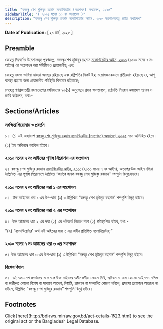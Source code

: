 ```yaml
---
title: "বঙ্গবন্ধু শেখ মুজিবুর রহমান নভোথিয়েটার (সংশোধন) অধ্যাদেশ, ২০২৫"
sidebarTitle: "( ২০২৫ সনের ১০ নং অধ্যাদেশ )"
description: "বঙ্গবন্ধু শেখ মুজিবুর রহমান নভোথিয়েটার আইন, ২০১০ সংশোধনকল্পে প্রণীত অধ্যাদেশ"
---
```


**Date of Publication:** [ ২০ মার্চ, ২০২৫ ]

## Preamble

যেহেতু নিম্নবর্ণিত উদ্দেশ্যসমূহ পূরণকল্পে, বঙ্গবন্ধু শেখ মুজিবুর রহমান [নভোথিয়েটার আইন, ২০১০](/act-1031.html "নভোথিয়েটার আইন, ২০১০") (২০১০ সনের ৭ নং আইন) এর সংশোধন করা সমীচীন ও প্রয়োজনীয়; এবং

যেহেতু সংসদ ভাঙ্গিয়া যাওয়া অবস্থায় রহিয়াছে এবং রাষ্ট্রপতির নিকট ইহা সন্তোষজনকভাবে প্রতীয়মান হইয়াছে যে, আশু ব্যবস্থা গ্রহণের জন্য প্রয়োজনীয় পরিস্থিতি বিদ্যমান রহিয়াছে;

সেহেতু [গণপ্রজাতন্ত্রী বাংলাদেশের সংবিধান](/act-957.html "গণপ্রজাতন্ত্রী বাংলাদেশের সংবিধান")ের ৯৩(১) অনুচ্ছেদে প্রদত্ত ক্ষমতাবলে, রাষ্ট্রপতি নিম্নরূপ অধ্যাদেশ প্রণয়ন ও জারি করিলেন, যথা:-

## Sections/Articles

### সংক্ষিপ্ত শিরোনাম ও প্রবর্তন

১।  (১) এই অধ্যাদেশ [বঙ্গবন্ধু শেখ মুজিবুর রহমান নভোথিয়েটার (সংশোধন) অধ্যাদেশ, ২০২৫](/act-1523.html "বঙ্গবন্ধু শেখ মুজিবুর রহমান নভোথিয়েটার (সংশোধন) অধ্যাদেশ, ২০২৫") নামে অভিহিত হইবে।

(২) ইহা অবিলম্বে কার্যকর হইবে।

### ২০১০ সনের ৭ নং আইনের পূর্ণাঙ্গ শিরোনাম এর সংশোধন

২। বঙ্গবন্ধু শেখ মুজিবুর রহমান [নভোথিয়েটার আইন, ২০১০](/act-1031.html "নভোথিয়েটার আইন, ২০১০") (২০১০ সনের ৭ নং আইন), অতঃপর উক্ত আইন বলিয়া উল্লিখিত, এর পূর্ণাঙ্গ শিরোনামে উল্লিখিত “জাতির জনক বঙ্গবন্ধু শেখ মুজিবুর রহমান” শব্দগুলি বিলুপ্ত হইবে।

### ২০১০ সনের ৭ নং আইনের ধারা ১ এর সংশোধন

৩।  উক্ত আইনের ধারা ১ এর উপ-ধারা (১) এ উল্লিখিত “বঙ্গবন্ধু শেখ মুজিবুর রহমান” শব্দগুলি বিলুপ্ত হইবে।

### ২০১০ সনের ৭ নং আইনের ধারা ২ এর সংশোধন

৪।  উক্ত আইনের ধারা ২ এর দফা (২) এর পরিবর্তে নিম্নরূপ দফা (২) প্রতিস্থাপিত হইবে, যথা:-

“(২) “নভোথিয়েটার” অর্থ এই আইনের ধারা ৩ এর অধীন প্রতিষ্ঠিত নভোথিয়েটার;”।

### ২০১০ সনের ৭ নং আইনের ধারা ৩ এর সংশোধন

৫। উক্ত আইনের ধারা ৩ এর উপ-ধারা (১) এ উল্লিখিত “বঙ্গবন্ধু শেখ মুজিবুর রহমান” শব্দগুলি বিলুপ্ত হইবে।

### বিশেষ বিধান

৬।  এই অধ্যাদেশ প্রবর্তনের সঙ্গে সঙ্গে উক্ত আইনের অধীন প্রণীত কোনো বিধি, প্রবিধান বা অন্য কোনো আইনগত দলিল বা জারীকৃত কোনো বিশেষ বা সাধারণ আদেশ, বিজ্ঞপ্তি, প্রজ্ঞাপন বা সম্পাদিত কোনো দলিলে, প্রসঙ্গের প্রয়োজন অন্যরূপ না হইলে, উল্লিখিত “বঙ্গবন্ধু শেখ মুজিবুর রহমান” শব্দগুলি বিলুপ্ত হইবে।

## Footnotes

<Note>
  Click [here](http://bdlaws.minlaw.gov.bd/act-details-1523.html) to see the original act on the Bangladesh Legal Database.
</Note>
